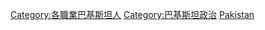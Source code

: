 {{Commonscat|Politicians of Pakistan}}

[[Category:各職業巴基斯坦人|Category:各職業巴基斯坦人]]
[[Category:巴基斯坦政治|Category:巴基斯坦政治]]
[[Category:亚洲各国政治人物|Pakistan]]
